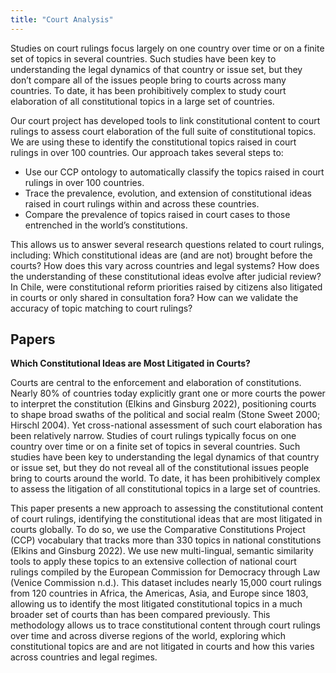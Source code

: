 ```yaml
---
title: "Court Analysis"
---
```


Studies on court rulings focus largely on one country over time or on a finite set of topics in several countries. Such studies have been key to understanding the legal dynamics of that country or issue set, but they don't compare all of the issues people bring to courts across many countries. To date, it has been prohibitively complex to study court elaboration of all constitutional topics in a large set of countries.

Our court project has developed tools to link constitutional content to court rulings to assess court elaboration of the full suite of constitutional topics. We are using these to identify the constitutional topics raised in court rulings in over 100 countries. Our approach takes several steps to:

* Use our CCP ontology to automatically classify the topics raised in court rulings in over 100 countries. 
* Trace the prevalence, evolution, and extension of constitutional ideas raised in court rulings within and across these countries.
* Compare the prevalence of topics raised in court cases to those entrenched in the world’s constitutions.

This allows us to answer several research questions related to court rulings, including: Which constitutional ideas are (and are not) brought before the courts? How does this vary across countries and legal systems? How does the understanding of these constitutional ideas evolve after judicial review? In Chile, were constitutional reform priorities raised by citizens also litigated in courts or only shared in consultation fora? How can we validate the accuracy of topic matching to court rulings?

## Papers

**Which Constitutional Ideas are Most Litigated in Courts?**

Courts are central to the enforcement and elaboration of constitutions. Nearly 80% of countries today explicitly grant one or more courts the power to interpret the constitution (Elkins and Ginsburg 2022), positioning courts to shape broad swaths of the political and social realm (Stone Sweet 2000; Hirschl 2004). Yet cross-national assessment of such court elaboration has been relatively narrow. Studies of court rulings typically focus on one country over time or on a finite set of topics in several countries. Such studies have been key to understanding the legal dynamics of that country or issue set, but they do not reveal all of the constitutional issues people bring to courts around the world. To date, it has been prohibitively complex to assess the litigation of all constitutional topics in a large set of countries.

This paper presents a new approach to assessing the constitutional content of court rulings, identifying the constitutional ideas that are most litigated in courts globally. To do so, we use the Comparative Constitutions Project (CCP) vocabulary that tracks more than 330 topics in national constitutions (Elkins and Ginsburg 2022). We use new multi-lingual, semantic similarity tools to apply these topics to an extensive collection of national court rulings compiled by the European Commission for Democracy through Law (Venice Commission n.d.). This dataset includes nearly 15,000 court rulings from 120 countries in Africa, the Americas, Asia, and Europe since 1803, allowing us to identify the most litigated constitutional topics in a much broader set of courts than has been compared previously. This methodology allows us to trace constitutional content through court rulings over time and across diverse regions of the world, exploring which constitutional topics are and are not litigated in courts and how this varies across countries and legal regimes.
